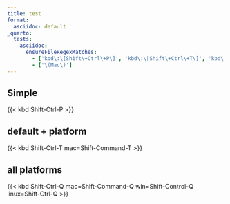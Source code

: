```yaml
---
title: test
format: 
  asciidoc: default
_quarto:
  tests:
    asciidoc:
      ensureFileRegexMatches:
        - ['kbd\:\[Shift\+Ctrl\+P\]', 'kbd\:\[Shift\+Ctrl\+T\]', 'kbd\:\[Shift\+Ctrl\+Q\]']
        - ['\(Mac\)']
---
```



## Simple

{{< kbd Shift-Ctrl-P >}}

## default + platform 

{{< kbd Shift-Ctrl-T mac=Shift-Command-T >}}

## all platforms

{{< kbd Shift-Ctrl-Q mac=Shift-Command-Q win=Shift-Control-Q linux=Shift-Ctrl-Q >}}
